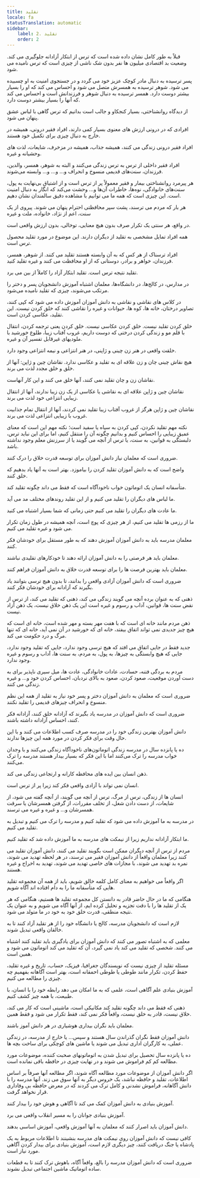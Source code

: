 ```yaml
---
title: تقلید
locale: fa
statusTranslation: automatic
sidebar:
    label: 2. تقلید
    order: 2
---
```

قبلاً به طور کامل نشان داده شده است که ترس از ابتکار آزادانه جلوگیری می کند. وضعیت بد اقتصادی میلیون ها نفر بدون شک ناشی از چیزی است که ترس نامیده می شود.

پسر ترسیده به دنبال مادر کوچک عزیز خود می گردد و در جستجوی امنیت به او چسبیده می شود. شوهر ترسیده به همسرش متصل می شود و احساس می کند که او را بسیار بیشتر دوست دارد. همسر ترسیده به دنبال شوهر و فرزندانش است و احساس می کند که آنها را بسیار بیشتر دوست دارد.

از دیدگاه روانشناختی، بسیار کنجکاو و جالب است بدانیم که ترس گاهی با لباس عشق پنهان می شود.

افرادی که در درونی ارزش های معنوی بسیار کمی دارند، افراد فقیر درونی، همیشه در خارج به دنبال چیزی برای تکمیل خود هستند.

افراد فقیر درونی زندگی می کنند، همیشه جذاب، همیشه در مزخرف، شایعات، لذت های وحشیانه و غیره.

افراد فقیر داخلی از ترس به ترس زندگی می‌کنند و البته به شوهر، همسر، والدین، فرزندان، سنت‌های قدیمی منسوخ و انحراف و... و... و... وابسته می‌شوند.

هر پیرمرد روانشناختی بیمار و فقیر معمولاً پر از ترس است و از اشتیاق بی‌نهایت به پول، سنت‌های خانوادگی، نوه‌ها، خاطرات آن‌ها و... وحشت می‌کند که انگار به دنبال امنیت است. این چیزی است که همه ما می توانیم با مشاهده دقیق سالمندان نشان دهیم.

هر بار که مردم می ترسند، پشت سپر محافظتی احترام پنهان می شوند. پیروی از یک سنت، اعم از نژاد، خانواده، ملت و غیره

در واقع، هر سنتی یک تکرار صرف بدون هیچ معنایی، توخالی، بدون ارزش واقعی است.

همه افراد تمایل مشخصی به تقلید از دیگران دارند. این موضوع در مورد تقلید محصول ترس است.

افراد ترسناک از هر کس که به آن وابسته هستند تقلید می کنند. از شوهر، همسر، فرزندان، خواهر و برادر، دوستانی که از او محافظت می کنند و غیره تقلید کنید.

تقلید نتیجه ترس است. تقلید ابتکار آزاد را کاملاً از بین می برد.

در مدارس، در کالج‌ها، در دانشگاه‌ها، معلمان اشتباه آموزش دانشجویان پسر و دختر را مرتکب می‌شوند، چیزی که تقلید نامیده می‌شود.

در کلاس های نقاشی و نقاشی به دانش آموزان آموزش داده می شود که کپی کنند، تصاویر درختان، خانه ها، کوه ها، حیوانات و غیره را نقاشی کنند که خلق کردن نیست. این تقلید، عکاسی کردن است.

خلق کردن تقلید نیست. خلق کردن عکاسی نیست. خلق کردن یعنی ترجمه کردن، انتقال با قلم مو و زندگی کردن درختی که دوست داریم، غروب آفتاب زیبا، طلوع خورشید با ملودیهای غیرقابل تفسیر آن و غیره.

خلقت واقعی در هنر زن چینی و ژاپنی، در هنر انتزاعی و نیمه انتزاعی وجود دارد.

هیچ نقاش چینی چان و زن علاقه ای به تقلید و عکاسی ندارد. نقاشان چین و ژاپن: آنها از خلق و خلق مجدد لذت می برند.

نقاشان زن و چان تقلید نمی کنند، آنها خلق می کنند و این کار آنهاست.

نقاشان چین و ژاپن علاقه ای به نقاشی یا عکاسی از یک زن زیبا ندارند، آنها از انتقال زیبایی انتزاعی خود لذت می برند.

نقاشان چین و ژاپن هرگز از غروب آفتاب زیبا تقلید نمی کردند، آنها از انتقال تمام جذابیت غروب با زیبایی انتزاعی لذت می برند.

نکته مهم تقلید نکردن، کپی کردن به سیاه یا سفید است؛ نکته مهم این است که معنای عمیق زیبایی را احساس کنیم و بدانیم چگونه آن را منتقل کنیم، اما برای این نباید ترس، دلبستگی به قوانین، به سنت، یا ترس از آنچه می گویند یا از سرزنش معلم وجود نداشته باشد.

ضروری است که معلمان نیاز دانش آموزان برای توسعه قدرت خلاق را درک کنند.

واضح است که به دانش آموزان تقلید کردن را بیاموزد. بهتر است به آنها یاد بدهیم که خلق کنند.

متأسفانه انسان یک اتوماتون خواب ناخودآگاه است که فقط می داند چگونه تقلید کند.

ما لباس های دیگران را تقلید می کنیم و از این تقلید روندهای مختلف مد می آید.

ما عادت های دیگران را تقلید می کنیم حتی زمانی که شما بسیار اشتباه می کنید.

ما از رزمی ها تقلید می کنیم، از هر چیزی که پوچ است، آنچه همیشه در طول زمان تکرار می شود و غیره تقلید می کنیم.

معلمان مدرسه باید به دانش آموزان آموزش دهند که به طور مستقل برای خودشان فکر کنند.

معلمان باید هر فرصتی را به دانش آموزان ارائه دهند تا خودکارهای تقلیدی نباشند.

معلمان باید بهترین فرصت ها را برای توسعه قدرت خلاق به دانش آموزان فراهم کنند.

ضروری است که دانش آموزان آزادی واقعی را بدانند، تا بدون هیچ ترسی بتوانند یاد بگیرند که آزادانه برای خودشان فکر کنند.

ذهنی که به عنوان برده آنچه می گویند زندگی می کند، ذهنی که تقلید می کند، از ترس از نقض سنت ها، قوانین، آداب و رسوم و غیره است این یک ذهن خلاق نیست، یک ذهن آزاد نیست.

ذهن مردم مانند خانه ای است که با هفت مهر بسته و مهر شده است، خانه ای است که هیچ چیز جدیدی نمی تواند اتفاق بیفتد، خانه ای که خورشید در آن نمی آید، خانه ای که تنها مرگ و درد حکومت می کند.

جدید فقط در جایی اتفاق می افتد که هیچ ترسی وجود ندارد، جایی که تقلید وجود ندارد، جایی که هیچ وابستگی به چیزها، به پول، به مردم، به سنت ها، آداب و رسوم و غیره وجود ندارد.

مردم به بردگی فتنه، حسادت، عادات خانوادگی، عادت ها، میل سیری ناپذیر برای به دست آوردن موقعیت، صعود کردن، صعود به بالای نردبان، احساس کردن خود و... و غیره زندگی می کنند.

ضروری است که معلمان به دانش آموزان دختر و پسر خود نیاز به تقلید از همه این نظم منسوخ و انحراف چیزهای قدیمی را تقلید نکنند.

ضروری است که دانش آموزان در مدرسه یاد بگیرند که آزادانه خلق کنند، آزادانه فکر کنند، احساس آزادانه داشته باشند.

دانش آموزان بهترین زندگی خود را در مدرسه صرف کسب اطلاعات می کنند و با این حال وقت برای فکر کردن در مورد همه این چیزها ندارند.

ده یا پانزده سال در مدرسه زندگی اتوماتون‌های ناخودآگاه زندگی می‌کنند و با وجدان خواب مدرسه را ترک می‌کنند اما با این فکر که بسیار بیدار هستند مدرسه را ترک می‌کنند.

ذهن انسان بین ایده های محافظه کارانه و ارتجاعی زندگی می کند.

انسان نمی تواند با آزادی واقعی فکر کند زیرا پر از ترس است.

انسان ها از زندگی، ترس از مرگ، ترس از آنچه می گویند، از آنچه گفته می شود، از شایعات، از دست دادن شغل، از تخلف مقررات، از گرفتن همسرشان یا سرقت همسرشان و... و غیره و غیره می ترسند.

در مدرسه به ما آموزش داده می شود که تقلید کنیم و مدرسه را ترک می کنیم و تبدیل به تقلید می کنیم.

ما ابتکار آزادانه نداریم زیرا از نیمکت های مدرسه به ما آموزش داده شد که تقلید کنیم.

مردم از ترس از آنچه دیگران ممکن است بگویند تقلید می کنند، دانش آموزان تقلید می کنند زیرا معلمان واقعاً از دانش آموزان فقیر می ترسند، در هر لحظه تهدید می شوند، نمره بد تهدید می شوند، با مجازات های خاصی تهدید می شوند، تهدید به اخراج و غیره هستند.

اگر واقعاً می خواهیم به معنای کامل کلمه خالق شویم، باید از همه آن مجموعه تقلید هایی که متأسفانه ما را به دام افتاده اند آگاه شویم.

هنگامی که ما در حال حاضر قادر به دانستن کل مجموعه تقلید ها هستیم، هنگامی که هر یک از تقلید ها را با دقت تجزیه و تحلیل کرده ایم، از آنها آگاه می شویم و به عنوان یک نتیجه منطقی، قدرت خلق خود به خود در ما متولد می شود.

لازم است که دانشجویان مدرسه، کالج یا دانشگاه خود را از هر تقلید آزاد کنند تا به خالقان واقعی تبدیل شوند.

معلمی که به اشتباه تصور می کنند که دانش آموزان برای یادگیری باید تقلید کنند اشتباه می کنند. شخصی که تقلید می کند یاد نمی گیرد، آن که تقلید می کند اتوماتون می شود و همین است.

مسئله تقلید از چیزی نیست که نویسندگان جغرافیا، فیزیک، حساب، تاریخ و غیره تقلید، حفظ کردن، تکرار مانند طوطی یا طوطی احمقانه است، بهتر است آگاهانه بفهمیم چه چیزی را مطالعه می کنیم.

آموزش بنیادی علم آگاهی است، علمی که به ما امکان می دهد رابطه خود را با انسان، با طبیعت، با همه چیز کشف کنیم.

ذهنی که فقط می داند چگونه تقلید کند مکانیکی است، ماشینی است که کار می کند، خلاق نیست، قادر به خلق نیست، واقعاً فکر نمی کند، فقط تکرار می شود و فقط همین.

معلمان باید نگران بیداری هوشیاری در هر دانش آموز باشند.

دانش آموزان فقط نگران گذراندن سال هستند و سپس... یا خارج از مدرسه، در زندگی عملی، به کارگران اداری تبدیل می شوند یا ماشین های کوچکی برای ساخت بچه ها.

ده یا پانزده سال تحصیل برای تبدیل شدن به اتوماتونهای صحبت کننده، موضوعات مورد مطالعه کم کم فراموش می شوند و در نهایت چیزی در حافظه باقی نمانده است.

اگر دانش آموزان از موضوعات مورد مطالعه آگاه شوند، اگر مطالعه آنها صرفاً بر اساس اطلاعات، تقلید و حافظه نباشد، یک خروس دیگر به آنها سوق می زند. آنها مدرسه را با دانش آگاهانه، فراموش نشدنی و کامل ترک می کردند که در معرض حافظه بی وفاداری قرار نخواهد گرفت.

آموزش بنیادی به دانش آموزان کمک می کند تا آگاهی و هوش خود را بیدار کنند.

آموزش بنیادی جوانان را به مسیر انقلاب واقعی می برد.

دانش آموزان باید اصرار کنند که معلمان به آنها آموزش واقعی، آموزش اساسی بدهند.

کافی نیست که دانش آموزان روی نیمکت های مدرسه بنشینند تا اطلاعات مربوط به یک پادشاه یا جنگ دریافت کنند، چیز دیگری لازم است، آموزش بنیادی برای بیدار کردن آگاهی مورد نیاز است.

ضروری است که دانش آموزان مدرسه را بالغ، واقعاً آگاه، باهوش ترک کنند تا به قطعات ساده اتوماتیک ماشین اجتماعی تبدیل نشوند.
